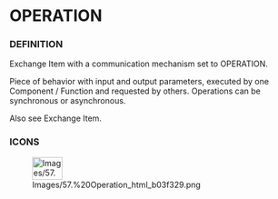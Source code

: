 
= OPERATION =

=== DEFINITION ===

Exchange Item with a communication mechanism set to OPERATION.


Piece of behavior with input and output parameters, executed by one Component / Function and requested by others. Operations can be synchronous or asynchronous.


Also see Exchange Item.


=== ICONS ===

[[Image:Images/57.%20Operation_html_b03f329.png|53x40px]]


